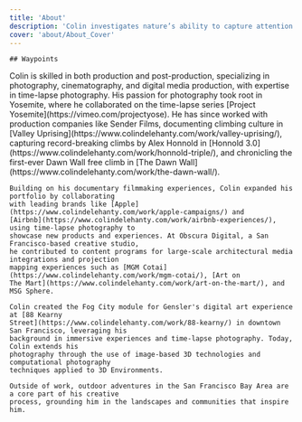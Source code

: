 ```yaml
---
title: 'About'
description: 'Colin investigates nature’s ability to capture attention and evoke awe. Through photography, cinematography, and immersive digital media, he inspires curiosity about the natural world and its profound impact on our lives.'
cover: 'about/About_Cover'
---
```


<MDXVideo src="1029126288" description="" videoType="vimeo" isFirstChild={true} className="mb-24" />

<MDXContainer containerType="header">

    ## Waypoints

</MDXContainer>

<MDXContainer containerType="text">
	Colin is skilled in both production and post-production, specializing in photography,
	cinematography, and digital media production, with expertise in time-lapse photography. His
	passion for photography took root in Yosemite, where he collaborated on the time-lapse series
	[Project Yosemite](https://vimeo.com/projectyose). He has since worked with production companies
	like Sender Films, documenting climbing culture in [Valley
	Uprising](https://www.colindelehanty.com/work/valley-uprising/), capturing record-breaking climbs
	by Alex Honnold in [Honnold 3.0](https://www.colindelehanty.com/work/honnold-triple/), and
	chronicling the first-ever Dawn Wall free climb in [The Dawn
	Wall](https://www.colindelehanty.com/work/the-dawn-wall/).

    Building on his documentary filmmaking experiences, Colin expanded his portfolio by collaborating
    with leading brands like [Apple](https://www.colindelehanty.com/work/apple-campaigns/) and
    [Airbnb](https://www.colindelehanty.com/work/airbnb-experiences/), using time-lapse photography to
    showcase new products and experiences. At Obscura Digital, a San Francisco-based creative studio,
    he contributed to content programs for large-scale architectural media integrations and projection
    mapping experiences such as [MGM Cotai](https://www.colindelehanty.com/work/mgm-cotai/), [Art on
    The Mart](https://www.colindelehanty.com/work/art-on-the-mart/), and MSG Sphere.

    Colin created the Fog City module for Gensler's digital art experience at [88 Kearny
    Street](https://www.colindelehanty.com/work/88-kearny/) in downtown San Francisco, leveraging his
    background in immersive experiences and time-lapse photography. Today, Colin extends his
    photography through the use of image-based 3D technologies and computational photography
    techniques applied to 3D Environments.

    Outside of work, outdoor adventures in the San Francisco Bay Area are a core part of his creative
    process, grounding him in the landscapes and communities that inspire him.

</MDXContainer>
